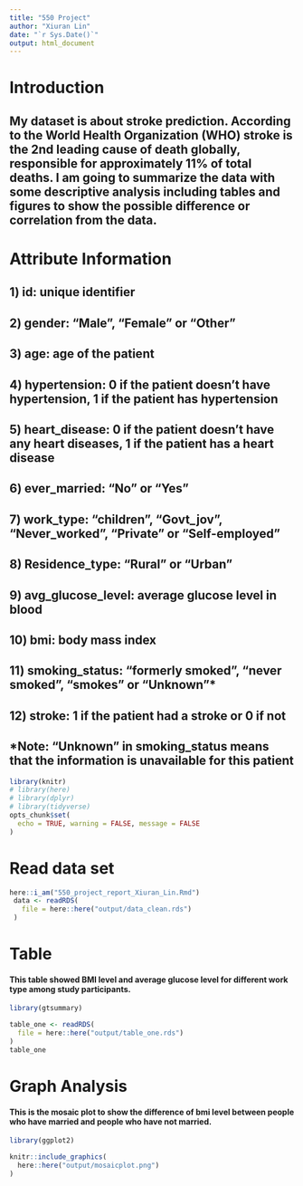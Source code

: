 ```yaml
---
title: "550 Project"
author: "Xiuran Lin"
date: "`r Sys.Date()`"
output: html_document
---
```

# **Introduction**
## My dataset is about stroke prediction. According to the World Health Organization (WHO) stroke is the 2nd leading cause of death globally, responsible for approximately 11% of total deaths. I am going to summarize the data with some descriptive analysis including tables and figures to show the possible difference or correlation from the data.

# **Attribute Information**
## 1) id: unique identifier
## 2) gender: "Male", "Female" or "Other"
## 3) age: age of the patient
## 4) hypertension: 0 if the patient doesn't have hypertension, 1 if the patient has hypertension
## 5) heart_disease: 0 if the patient doesn't have any heart diseases, 1 if the patient has a heart disease
## 6) ever_married: "No" or "Yes"
## 7) work_type: "children", "Govt_jov", "Never_worked", "Private" or "Self-employed"
## 8) Residence_type: "Rural" or "Urban"
## 9) avg_glucose_level: average glucose level in blood
## 10) bmi: body mass index
## 11) smoking_status: "formerly smoked", "never smoked", "smokes" or "Unknown"*
## 12) stroke: 1 if the patient had a stroke or 0 if not
## *Note: "Unknown" in smoking_status means that the information is unavailable for this patient

```r
library(knitr)
# library(here)
# library(dplyr)
# library(tidyverse)
opts_chunk$set(
  echo = TRUE, warning = FALSE, message = FALSE
)
```
# **Read data set**

```r
here::i_am("550_project_report_Xiuran_Lin.Rmd")
 data <- readRDS(
   file = here::here("output/data_clean.rds")
 )

```
# **Table**
#### This table showed BMI level and average glucose level for different work type among study participants.
```r
library(gtsummary)

table_one <- readRDS(
  file = here::here("output/table_one.rds")
)
table_one
```


# **Graph Analysis**
#### This is the mosaic plot to show the difference of bmi level between people who have married and people who have not married.
```r
library(ggplot2)

knitr::include_graphics(
  here::here("output/mosaicplot.png")
)
```